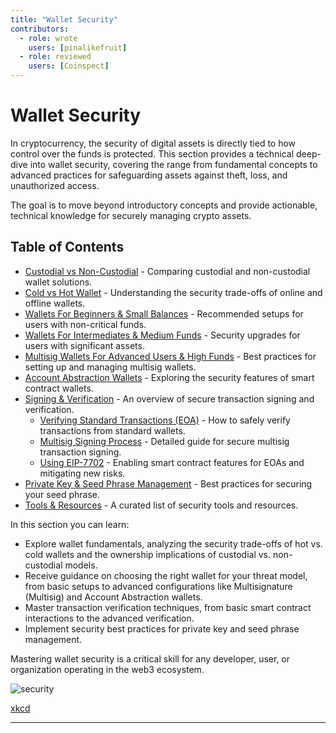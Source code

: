 ```yaml
---
title: "Wallet Security"
contributors:
  - role: wrote
    users: [pinalikefruit]
  - role: reviewed
    users: [Coinspect]
---
```



<TagProvider>
<TagFilter />

# Wallet Security

<TagList tags={frontmatter.tags} />
<AttributionList contributors={frontmatter.contributors} />

In cryptocurrency, the security of digital assets is directly tied to how control over the funds is protected. This
section provides a technical deep-dive into wallet security, covering the range from fundamental concepts to advanced
practices for safeguarding assets against theft, loss, and unauthorized access.

The goal is to move beyond introductory concepts and provide actionable, technical knowledge for securely managing
crypto assets.

## Table of Contents

- [Custodial vs Non-Custodial](/wallet-security/custodial-vs-non-custodial) - Comparing custodial and non-custodial
wallet solutions.
- [Cold vs Hot Wallet](/wallet-security/cold-vs-hot-wallet) - Understanding the security trade-offs of online and
offline wallets.
- [Wallets For Beginners & Small Balances](/wallet-security/for-beginners-&-small-balances) - Recommended setups for
users with non-critical funds.
- [Wallets For Intermediates & Medium Funds](/wallet-security/intermediates-&-medium-funds) - Security upgrades for
users with significant assets.
- [Multisig Wallets For Advanced Users & High Funds](/wallet-security/secure-multisig-best-practices) - Best practices
for setting up and managing multisig wallets.
- [Account Abstraction Wallets](/wallet-security/account-abstraction) - Exploring the security features of smart
contract wallets.
- [Signing & Verification](/wallet-security/signing-verification) - An overview of secure transaction signing and
verification.
  - [Verifying Standard Transactions (EOA)](/wallet-security/verifying-standard-transactions) - How to safely verify
transactions from standard wallets.
  - [Multisig Signing Process](/wallet-security/secure-multisig-signing-process) - Detailed guide for secure multisig
transaction signing.
  - [Using EIP-7702](/wallet-security/verifying-7702) -  Enabling smart contract features for EOAs and mitigating new
risks.
- [Private Key & Seed Phrase Management](/wallet-security/private-key-management) - Best practices for securing your
seed phrase.
- [Tools & Resources](/wallet-security/tools-&-resources) - A curated list of security tools and resources.

In this section you can learn:

- Explore wallet fundamentals, analyzing the security trade-offs of hot vs. cold wallets and the ownership implications
of custodial vs. non-custodial models.
- Receive guidance on choosing the right wallet for your threat model, from basic setups to advanced configurations like
 Multisignature (Multisig) and Account Abstraction wallets.
- Master transaction verification techniques, from basic smart contract interactions to the advanced verification.
- Implement security best practices for private key and seed phrase management.

Mastering wallet security is a critical skill for any developer, user, or organization operating in the web3 ecosystem.

![security](https://github.com/security-alliance/frameworks/assets/84518844/12e2cba3-f69e-4fde-85f1-8a235b9808af)

[xkcd](https://xkcd.com/538/)

---

</TagProvider>
<ContributeFooter />
